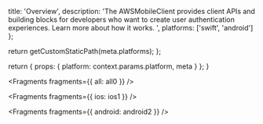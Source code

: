 
  title: 'Overview',
  description:
    'The AWSMobileClient provides client APIs and building blocks for developers who want to create user authentication experiences. Learn more about how it works. ',
  platforms: ['swift', 'android']
};

  return getCustomStaticPath(meta.platforms);
};

  return {
    props: {
      platform: context.params.platform,
      meta
    }
  };
}


<Fragments fragments={{ all: all0 }} />


<Fragments fragments={{ ios: ios1 }} />


<Fragments fragments={{ android: android2 }} />
